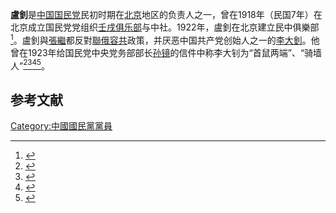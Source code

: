 {{copyedit|time=2016-07-16T03:01:27+00:00}}
{{Infobox_Person
|name = 盧釗
|image= 
|box_width= 210px
|occupation= 政治人物
|caption= 
|period = 20世纪 
|birth_name=
|other_names =
|Sex = 男
|birth_date= 
|birth_place= 
|death_date= 
|death_place= 
|nationality = 
|residence = 
|party = {{Kmt|26px}}
|religion = [[三民主义|三民主义]]
|spouse = 
|relatives = 
|education= 
|past =  
|work =
|awards=  
}}
'''盧釗'''是[[中国国民党|中国国民党]]民初时期在[[北京|北京]]地区的负责人之一，曾在1918年（民国7年）在北京成立国民党党组织[[壬戌俱乐部|壬戌俱乐部]]与中社。1922年，盧釗在北京建立民中俱樂部<ref name="鄭學稼1984">{{cite book|author=鄭學稼|title=中共興亡史|url=https://books.google.com/books?id=UqMoAQAAIAAJ|year=1984|publisher=鄭學稼|page=1|access-date=2018-09-05|archive-date=2019-06-04|archive-url=https://web.archive.org/web/20190604022043/https://books.google.com/books?id=UqMoAQAAIAAJ|dead-url=no}}</ref>。盧釗與[[張繼|張繼]]都反對[[聯俄容共|聯俄容共]]政策，并厌恶中国共产党创始人之一的[[李大釗|李大釗]]。他曾在1923年给国民党中央党务部部长[[孙镜|孙镜]]的信件中称李大钊为“首鼠两端”、“骑墙人”<ref>{{Cite web |url=http://news.sina.com.cn/c/sd/2011-07-14/142422813674_5.shtml |title=李大钊：国民党右派痛恨的人 |access-date=2015-12-01 |archive-date=2015-12-08 |archive-url=https://web.archive.org/web/20151208093702/http://news.sina.com.cn/c/sd/2011-07-14/142422813674_5.shtml |dead-url=no }}</ref><ref name="李雲漢1973">{{cite book|author=李雲漢|title=從容共到淸黨|url=https://books.google.com/books?id=GIcjAQAAMAAJ|year=1973|publisher=中國學術著作獎助委員會|pages=108–112|access-date=2018-09-05|archive-date=2019-06-03|archive-url=https://web.archive.org/web/20190603122918/https://books.google.com/books?id=GIcjAQAAMAAJ|dead-url=no}}</ref><ref name="鄭學稼1984">{{cite book|author=鄭學稼|title=中共興亡史|url=https://books.google.com/books?id=UqMoAQAAIAAJ|year=1984|publisher=鄭學稼|page=1}}</ref><ref>{{cite book |author1=环球人物杂志社 |title=历史选择(中共传奇人物档案)/环球人物10周年典藏书系 |date=2018 |publisher=现代出版社 |isbn=9787514365030}}</ref>。

==参考文献==
{{Reflist}}
{{China-bio-stub}}
[[Category:中國國民黨黨員|Category:中國國民黨黨員]]